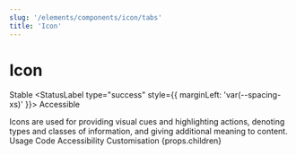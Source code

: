 ```yaml
---
slug: '/elements/components/icon/tabs'
title: 'Icon'
---
```




# Icon

<StatusLabel type="info">Stable</StatusLabel>
<StatusLabel type="success" style={{ marginLeft: 'var(--spacing-xs)' }}>
  Accessible
</StatusLabel>

<LeadParagraph>
  Icons are used for providing visual cues and highlighting actions, denoting types and classes of information, and giving additional meaning to content.
</LeadParagraph>

<PageTabs pageContext={props.pageContext}>
  <PageTabs.TabList>
    <PageTabs.Tab href="/">Usage</PageTabs.Tab>
    <PageTabs.Tab href="/code">Code</PageTabs.Tab>
    <PageTabs.Tab href="/accessibility">Accessibility</PageTabs.Tab>
    <PageTabs.Tab href="/customisation">Customisation</PageTabs.Tab>
  </PageTabs.TabList>
  <PageTabs.TabPanel>{props.children}</PageTabs.TabPanel>
</PageTabs>

